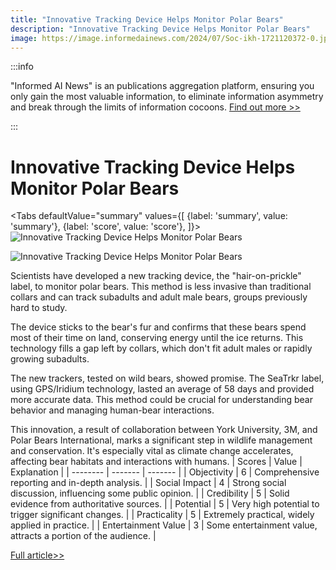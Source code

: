 ```yaml
---
title: "Innovative Tracking Device Helps Monitor Polar Bears"
description: "Innovative Tracking Device Helps Monitor Polar Bears"
image: https://image.informedainews.com/2024/07/Soc-ikh-1721120372-0.jpg
---
```



:::info

"Informed AI News" is an publications aggregation platform, ensuring you only gain the most valuable information, to eliminate information asymmetry and break through the limits of information cocoons.  [Find out more >>](/)

:::

# Innovative Tracking Device Helps Monitor Polar Bears


<Tabs
	defaultValue="summary"
	values={[
	{label: 'summary', value: 'summary'},
	{label: 'score', value: 'score'},
]}>
<TabItem value="summary">
<img
  src="https://image.informedainews.com/2024/07/Soc-ikh-1721120372-0.jpg"
  alt="Innovative Tracking Device Helps Monitor Polar Bears"
/>

<img
  src="https://image.informedainews.com/2024/07/Soc-FO3-1721120372-1.jpg"
  alt="Innovative Tracking Device Helps Monitor Polar Bears"
/>



Scientists have developed a new tracking device, the "hair-on-prickle" label, to monitor polar bears. This method is less invasive than traditional collars and can track subadults and adult male bears, groups previously hard to study.

The device sticks to the bear's fur and confirms that these bears spend most of their time on land, conserving energy until the ice returns. This technology fills a gap left by collars, which don't fit adult males or rapidly growing subadults.

The new trackers, tested on wild bears, showed promise. The SeaTrkr label, using GPS/Iridium technology, lasted an average of 58 days and provided more accurate data. This method could be crucial for understanding bear behavior and managing human-bear interactions.

This innovation, a result of collaboration between York University, 3M, and Polar Bears International, marks a significant step in wildlife management and conservation. It's especially vital as climate change accelerates, affecting bear habitats and interactions with humans.
</TabItem>
<TabItem value="score">
	| Scores     | Value   | Explanation |
	| -------- | ------- | ------- |
	| Objectivity  | 6    | Comprehensive reporting and in-depth analysis.    |
	| Social Impact | 4     | Strong social discussion, influencing some public opinion.    |
	| Credibility    | 5    | Solid evidence from authoritative sources.    |
	| Potential    | 5    | Very high potential to trigger significant changes.    |
	| Practicality    | 5    | Extremely practical, widely applied in practice.    |
	| Entertainment Value    | 3    | Some entertainment value, attracts a portion of the audience.    |
</TabItem>
</Tabs>

[Full article>>](https://www.cnbeta.com.tw/articles/science/1438377.htm)

